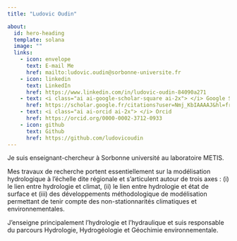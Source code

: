 ```yaml
---
title: "Ludovic Oudin"

about:
  id: hero-heading
  template: solana
  image: ""
  links:
    - icon: envelope
      text: E-mail Me
      href: mailto:ludovic.oudin@sorbonne-universite.fr
    - icon: linkedin
      text: LinkedIn
      href: https://www.linkedin.com/in/ludovic-oudin-84090a271
    - text: <i class="ai ai-google-scholar-square ai-2x"> </i> Google Scholar
      href: https://scholar.google.fr/citations?user=Nmj_KbIAAAAJ&hl=fr
    - text: <i class="ai ai-orcid ai-2x"> </i> Orcid
      href: https://orcid.org/0000-0002-3712-0933
    - icon: github
      text: Github
      href: https://github.com/ludovicoudin
---
```


::: {#hero-heading}

Je suis enseignant-chercheur à Sorbonne université au laboratoire METIS. 

Mes travaux de recherche portent essentiellement sur la modélisation hydrologique à l’échelle dite régionale et s’articulent autour de trois axes : (i) le lien entre hydrologie et climat, (ii) le lien entre hydrologie et état de surface et (iii) des développements méthodologique de modélisation permettant de tenir compte des non-stationnarités climatiques et environnementales.

J'enseigne principalement l'hydrologie et l'hydraulique et suis responsable du parcours Hydrologie, Hydrogéologie et Géochimie environnementale.



:::

